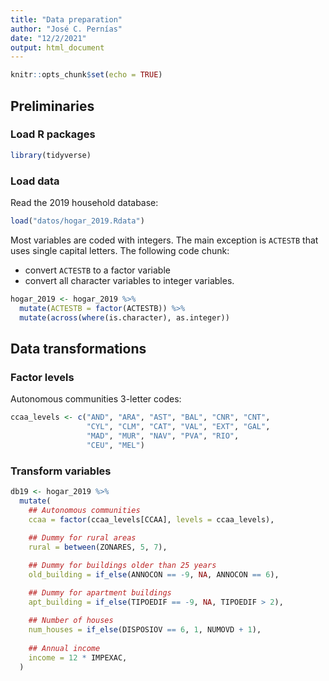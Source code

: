 ```yaml
---
title: "Data preparation"
author: "José C. Pernías"
date: "12/2/2021"
output: html_document
---
```


```r
knitr::opts_chunk$set(echo = TRUE)
```

## Preliminaries

### Load R packages

```r
library(tidyverse)
```


### Load data

Read the 2019 household database: 
```r
load("datos/hogar_2019.Rdata")
```

Most variables are coded with integers. The main exception is `ACTESTB` that uses single capital letters. The following code chunk:

- convert `ACTESTB` to a factor variable
- convert all character variables to integer variables.

```r
hogar_2019 <- hogar_2019 %>%
  mutate(ACTESTB = factor(ACTESTB)) %>%
  mutate(across(where(is.character), as.integer))
```


## Data transformations

### Factor levels

Autonomous communities 3-letter codes:
```r
ccaa_levels <- c("AND", "ARA", "AST", "BAL", "CNR", "CNT",
                 "CYL", "CLM", "CAT", "VAL", "EXT", "GAL",
                 "MAD", "MUR", "NAV", "PVA", "RIO", 
                 "CEU", "MEL")
```

### Transform variables

```r
db19 <- hogar_2019 %>%
  mutate(
    ## Autonomous communities
    ccaa = factor(ccaa_levels[CCAA], levels = ccaa_levels),
    
    ## Dummy for rural areas
    rural = between(ZONARES, 5, 7),

    ## Dummy for buildings older than 25 years
    old_building = if_else(ANNOCON == -9, NA, ANNOCON == 6),

    ## Dummy for apartment buildings
    apt_building = if_else(TIPOEDIF == -9, NA, TIPOEDIF > 2),
    
    ## Number of houses
    num_houses = if_else(DISPOSIOV == 6, 1, NUMOVD + 1),
    
    ## Annual income
    income = 12 * IMPEXAC,
  ) 
```

